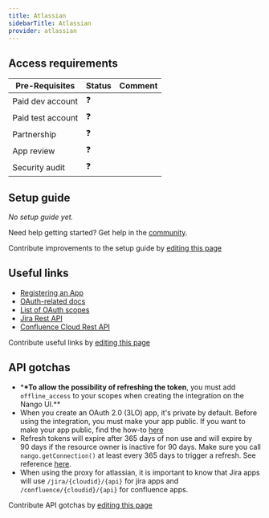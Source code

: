 ```yaml
---
title: Atlassian
sidebarTitle: Atlassian
provider: atlassian
---
```




<Overview />
<PreBuiltTooling />
<PreBuiltUseCases />

## Access requirements
| Pre-Requisites | Status | Comment|
| - | - | - |
| Paid dev account | ❓ |  |
| Paid test account | ❓ |  |
| Partnership | ❓ | |
| App review | ❓ |  |
| Security audit | ❓ | |


## Setup guide

_No setup guide yet._

<Tip>Need help getting started? Get help in the [community](https://nango.dev/slack).</Tip>

<Note>Contribute improvements to the setup guide by [editing this page](https://github.com/nangohq/nango/tree/master/docs-v2/integrations/all/atlassian.mdx)</Note>


## Useful links

-   [Registering an App](https://developer.atlassian.com/cloud/confluence/oauth-2-3lo-apps/#enabling-oauth-2-0--3lo-)
-   [OAuth-related docs](https://developer.atlassian.com/cloud/confluence/oauth-2-3lo-apps)
-   [List of OAuth scopes](https://developer.atlassian.com/cloud/jira/platform/scopes-for-oauth-2-3LO-and-forge-apps/#classic-scopes)
-   [Jira Rest API](https://developer.atlassian.com/cloud/jira/software/rest/intro/#introduction)
-   [Confluence Cloud Rest API](https://developer.atlassian.com/cloud/confluence/rest/v1/intro/#using)

<Note>Contribute useful links by [editing this page](https://github.com/nangohq/nango/tree/master/docs-v2/integrations/all/atlassian.mdx)</Note>

## API gotchas

-   \***\*To allow the possibility of refreshing the token**, you must add `offline_access` to your scopes when creating the integration on the Nango UI.\*\*
-   When you create an OAuth 2.0 (3LO) app, it's private by default. Before using the integration, you must make your app public. If you want to make your app public, find the how-to [here](https://developer.atlassian.com/cloud/jira/platform/oauth-2-3lo-apps/#distributing-your-oauth-2-0--3lo--apps)
-   Refresh tokens will expire after 365 days of non use and will expire by 90 days if the resource owner is inactive for 90 days. Make sure you call `nango.getConnection()` at least every 365 days to trigger a refresh. See reference [here](https://developer.atlassian.com/cloud/jira/platform/oauth-2-3lo-apps/#how-do-i-get-a-new-access-token--if-my-access-token-expires-or-is-revoked-).
-   When using the proxy for atlassian, it is important to know that Jira apps will use `/jira/{cloudid}/{api}` for jira apps and `/confluence/{cloudid}/{api}` for confluence apps.

<Note>Contribute API gotchas by [editing this page](https://github.com/nangohq/nango/tree/master/docs-v2/integrations/all/atlassian.mdx)</Note>

